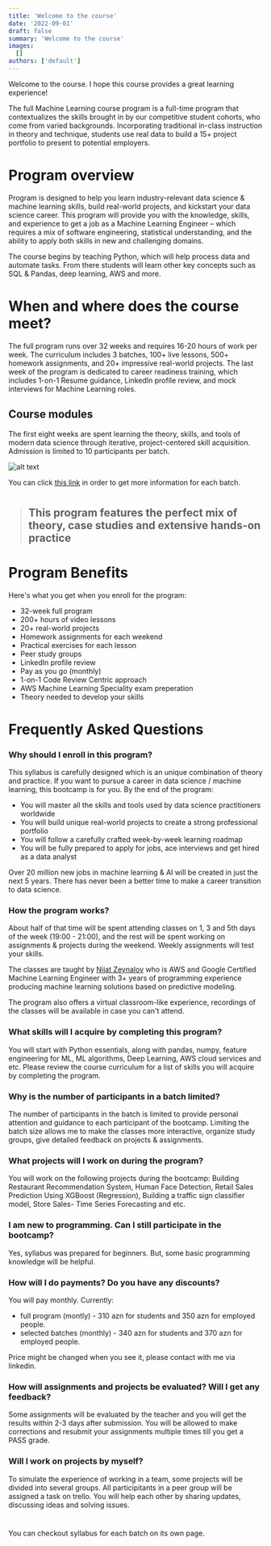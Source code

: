 ```yaml
---
title: 'Welcome to the course'
date: '2022-09-01'
draft: false
summary: 'Welcome to the course'
images:
  []
authors: ['default']
---
```


Welcome to the course. I hope this course provides a great learning experience!

The full Machine Learning course program is a full-time program that contextualizes the skills brought in by our competitive student cohorts, who come from varied backgrounds. Incorporating traditional in-class instruction in theory and technique, students use real data to build a 15+ project portfolio to present to potential employers. 


# Program overview

Program is designed to help you learn industry-relevant data science & machine learning skills, build real-world projects, and kickstart your data science career. This program will provide you with the knowledge, skills, and experience to get a job as a Machine Learning Engineer – which requires a mix of software engineering, statistical understanding, and the ability to apply both skills in new and challenging domains.

The course begins by teaching Python, which will help process data and automate tasks. From there students will learn other key concepts such as SQL & Pandas, deep learning, AWS and more.

# When and where does the course meet?

The full program runs over 32 weeks and requires 16-20 hours of work per week. The curriculum includes 3 batches, 100+ live lessons, 500+ homework assignments, and 20+ impressive real-world projects. The last week of the program is dedicated to career readiness training, which includes 1-on-1 Resume guidance, LinkedIn profile review, and mock interviews for Machine Learning roles. 

## Course modules


The first eight weeks are spent learning the theory, skills, and tools of modern data science through iterative, project-centered skill acquisition.  Admission is limited to 10 participants per batch. 

![alt text](https://user-images.githubusercontent.com/31247506/218200612-116d8f6a-df26-4049-91a5-eb32a2261d92.png)

You can click [this link](https://www.google.com) in order to get more information for each batch.
#

> ## This program features the perfect mix of theory, case studies and extensive hands-on practice 

# Program Benefits

Here's what you get when you enroll for the program:

* 32-week full program
* 200+ hours of video lessons
* 20+ real-world projects
* Homework assignments for each weekend
* Practical exercises for each lesson
* Peer study groups
* LinkedIn profile review 
* Pay as you go (monthly)
* 1-on-1 Code Review Centric approach
* AWS Machine Learning Speciality exam preperation
* Theory needed to develop your skills


# Frequently Asked Questions

### Why should I enroll in this program?

This syllabus is carefully designed which is an unique combination of theory and practice. If you want to pursue a career in data science / machine learning, this bootcamp is for you. By the end of the program:

* You will master all the skills and tools used by data science practitioners worldwide
* You will build unique real-world projects to create a strong professional portfolio
* You will follow a carefully crafted week-by-week learning roadmap
* You will be fully prepared to apply for jobs, ace interviews and get hired as a data analyst

Over 20 million new jobs in machine learning & AI will be created in just the next 5 years. There has never been a better time to make a career transition to data science.

### How the program works?

About half of that time will be spent attending classes on 1, 3 and 5th days of the week (19:00 - 21:00), and the rest will be spent working on assignments & projects during the weekend. Weekly assignments will test your skills.

The classes are taught by [Nijat Zeynalov](https://www.nijatzeynalov.com/about) who is AWS and Google Certified Machine Learning Engineer with 3+ years of programming experience producing machine learning solutions based on predictive modeling.

The program also offers a virtual classroom-like experience, recordings of the classes will be available in case you can't attend.

### What skills will I acquire by completing this program?
You will start with Python essentials, along with pandas, numpy, feature engineering for ML, ML algorithms, Deep Learning, AWS cloud services and etc. Please review the course curriculum for a list of skills you will acquire by completing the program.

### Why is the number of participants in a batch limited?
The number of participants in the batch is limited to provide personal attention and guidance to each participant of the bootcamp. Limiting the batch size allows me to make the classes more interactive, organize study groups, give detailed feedback on projects & assignments.

### What projects will I work on during the program?

You will work on the following projects during the bootcamp: Building Restaurant Recommendation System, Human Face Detection, Retail Sales Prediction Using XGBoost (Regression), Building a traffic sign classifier model, Store Sales- Time Series Forecasting and etc.

### I am new to programming. Can I still participate in the bootcamp?

Yes, syllabus was prepared for beginners. But, some basic programming knowledge will be helpful.


### How will I do payments? Do you have any discounts?

You will pay monthly. Currently:

* full program (montly)	- 310 azn for students and 350 azn for employed people.
* selected batches (monthly)	-  340 azn for students and 370 azn for employed people.

Price might be changed when you see it, please contact with me via linkedin.

### How will assignments and projects be evaluated? Will I get any feedback?

Some assignments will be evaluated by the teacher and you will get the results within 2-3 days after submission. You will be allowed to make corrections and resubmit your assignments multiple times till you get a PASS grade.

### Will I work on projects by myself?

To simulate the experience of working in a team, some projects will be divided into several groups. All participitants in a peer group will be assigned a task on trello. You will help each other by sharing updates, discussing ideas and solving issues.

# 
You can checkout syllabus for each batch on its own page.
